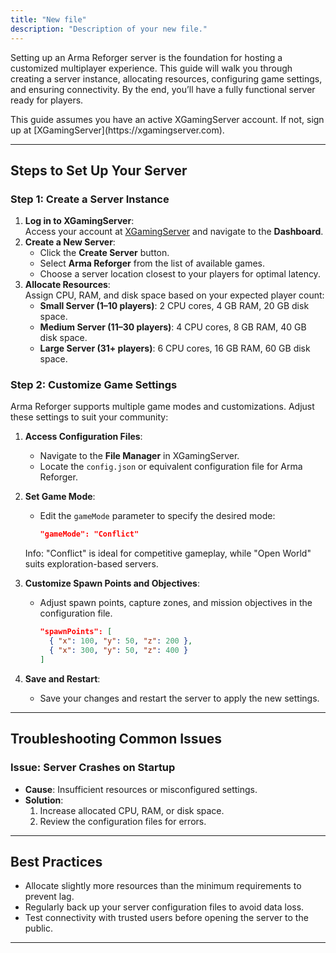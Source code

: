 ```yaml
---
title: "New file"
description: "Description of your new file."
---
```


Setting up an Arma Reforger server is the foundation for hosting a customized multiplayer experience. This guide will walk you through creating a server instance, allocating resources, configuring game settings, and ensuring connectivity. By the end, you’ll have a fully functional server ready for players.

<info>
  This guide assumes you have an active XGamingServer account. If not, sign up at [XGamingServer](https://xgamingserver.com).
</info>

---

## Steps to Set Up Your Server

### Step 1: Create a Server Instance

1. **Log in to XGamingServer**:\
   Access your account at [XGamingServer](https://xgamingserver.com) and navigate to the **Dashboard**.
2. **Create a New Server**:
   - Click the **Create Server** button.
   - Select **Arma Reforger** from the list of available games.
   - Choose a server location closest to your players for optimal latency.
3. **Allocate Resources**:\
   Assign CPU, RAM, and disk space based on your expected player count:
   - **Small Server (1–10 players)**: 2 CPU cores, 4 GB RAM, 20 GB disk space.
   - **Medium Server (11–30 players)**: 4 CPU cores, 8 GB RAM, 40 GB disk space.
   - **Large Server (31\+ players)**: 6 CPU cores, 16 GB RAM, 60 GB disk space.

### Step 2: Customize Game Settings

Arma Reforger supports multiple game modes and customizations. Adjust these settings to suit your community:

1. **Access Configuration Files**:
   - Navigate to the **File Manager** in XGamingServer.
   - Locate the `config.json` or equivalent configuration file for Arma Reforger.
2. **Set Game Mode**:
   - Edit the `gameMode` parameter to specify the desired mode:

     ```json
     "gameMode": "Conflict"
     ```

   <info>
     Info: "Conflict" is ideal for competitive gameplay, while "Open World" suits exploration-based servers.
   </info>
3. **Customize Spawn Points and Objectives**:
   - Adjust spawn points, capture zones, and mission objectives in the configuration file.

     ```json
     "spawnPoints": [
       { "x": 100, "y": 50, "z": 200 },
       { "x": 300, "y": 50, "z": 400 }
     ]
     ```
4. **Save and Restart**:
   - Save your changes and restart the server to apply the new settings.

---

## Troubleshooting Common Issues

### Issue: Server Crashes on Startup

- **Cause**: Insufficient resources or misconfigured settings.
- **Solution**:
  1. Increase allocated CPU, RAM, or disk space.
  2. Review the configuration files for errors.

---

## Best Practices

- Allocate slightly more resources than the minimum requirements to prevent lag.
- Regularly back up your server configuration files to avoid data loss.
- Test connectivity with trusted users before opening the server to the public.

---